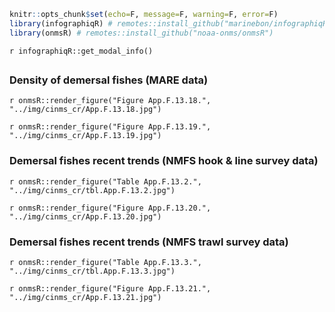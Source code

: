 ```r
knitr::opts_chunk$set(echo=F, message=F, warning=F, error=F)
library(infographiqR) # remotes::install_github("marinebon/infographiqR") 
library(onmsR) # remotes::install_github("noaa-onms/onmsR")
```

`r infographiqR::get_modal_info()`

## {.tabset}

### Density of demersal fishes (MARE data)

`r onmsR::render_figure("Figure App.F.13.18.", "../img/cinms_cr/App.F.13.18.jpg")`


`r onmsR::render_figure("Figure App.F.13.19.", "../img/cinms_cr/App.F.13.19.jpg")`

### Demersal fishes recent trends (NMFS hook & line survey data)

`r onmsR::render_figure("Table App.F.13.2.", "../img/cinms_cr/tbl.App.F.13.2.jpg")`


`r onmsR::render_figure("Figure App.F.13.20.", "../img/cinms_cr/App.F.13.20.jpg")`

### Demersal fishes recent trends (NMFS trawl survey data)

`r onmsR::render_figure("Table App.F.13.3.", "../img/cinms_cr/tbl.App.F.13.3.jpg")`


`r onmsR::render_figure("Figure App.F.13.21.", "../img/cinms_cr/App.F.13.21.jpg")`
